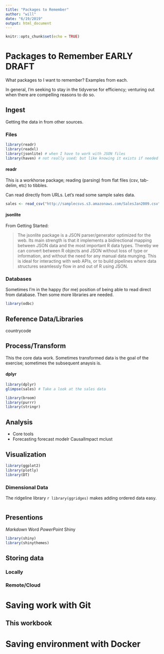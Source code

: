 ```yaml
---
title: "Packages to Remember"
author: "will"
date: "6/19/2019"
output: html_document
---
```


```r
knitr::opts_chunk$set(echo = TRUE)
```

# Packages to Remember **EARLY DRAFT**
What packages to I want to remember? Examples from each.

In general, I'm seeking to stay in the tidyverse for efficiency; venturing out when there are compelling reasons to do so.

## Ingest
Getting the data in from other sources.

### Files

```r
library(readr)
library(readxl)
library(jsonlite) # when I have to work with JSON files
library(haven) # not really used; but like knowing it exists if needed
```
#### readr
This is a workhorse package; reading (parsing) from flat files (csv, tab-delim, etc) to tibbles.

Can read directly from URLs. Let's read some sample sales data. 
```r
sales <- read_csv("http://samplecsvs.s3.amazonaws.com/SalesJan2009.csv")
```

#### jsonlite
From Getting Started:

> The jsonlite package is a JSON parser/generator optimized for the web. Its main strength is that it implements a bidirectional mapping between JSON data and the most important R data types. Thereby we can convert between R objects and JSON without loss of type or information, and without the need for any manual data munging. This is ideal for interacting with web APIs, or to build pipelines where data structures seamlessly flow in and out of R using JSON.

### Databases
Sometimes I'm in the happy (for me) position of being able to read direct from database. Then some more libraries are needed.
```r
library(odbc)

```
## Reference Data/Libraries
countrycode

## Process/Transform
This the core data work. Sometimes transformed data is the goal of the exercise; sometimes the subsequent anaysis is. 

#### dplyr
```r
library(dplyr) 
glimpse(sales) # Take a look at the sales data
```

```r
library(broom)
library(purrr)
library(stringr)


```

## Analysis
 * Core tools
 * Forecasting
 forecast
 modelr
 CausalImpact
 mclust

## Visualization
```r
library(ggplot2)
library(plotly)
library(DT)
```

### Dimensional Data
The ridgeline library `r library(ggridges)` makes adding ordered data easy. 
```r

```

## Presentions
*Markdown
*Word
*PowerPoint
*Shiny
```r
library(shiny)
library(shinythemes)

```

## Storing data

### Locally

### Remote/Cloud

# Saving work with Git

## This workbook

# Saving environment with Docker





